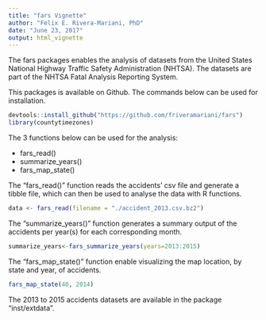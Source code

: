 ```yaml
---
title: "fars Vignette"
author: "Felix E. Rivera-Mariani, PhD"
date: "June 23, 2017"
output: html_vignette
---
```


The fars packages enables the analysis of datasets from the United States National Highway Traffic Safety Administration (NHTSA). The datasets are part of the NHTSA Fatal Analysis Reporting System. 

This packages is available on Github. The commands below can be used for installation.

```r
devtools::install_github("https://github.com/friveramariani/fars")
library(countytimezones)
```

The 3 functions below can be used for the analysis:

- fars_read()
- summarize_years()
- fars_map_state()

The "fars_read()" function reads the accidents' csv file and generate a tibble file, which can then be used to analyse the data with R functions.

```r
data <- fars_read(filename = "./accident_2013.csv.bz2")
```

The "summarize_years()" function generates a summary output of the accidents per year(s) for each corresponding month.

```r
summarize_years<-fars_summarize_years(years=2013:2015)
```

The "fars_map_state()" function enable visualizing the map location, by state and year, of accidents.

```r
fars_map_state(40, 2014)
```

The 2013 to 2015 accidents datasets are available in the package "inst/extdata".




